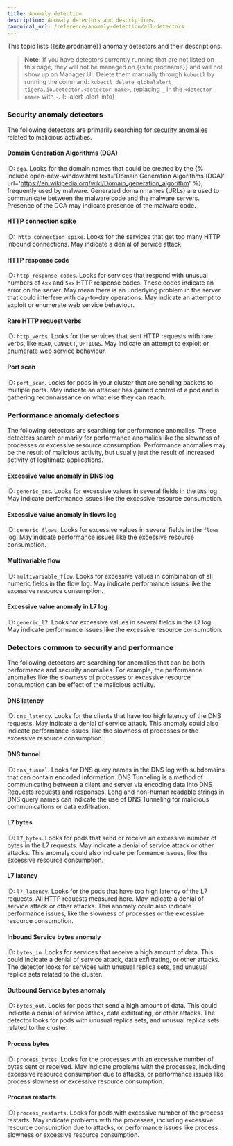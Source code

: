```yaml
---
title: Anomaly detection 
description: Anomaly detectors and descriptions.
canonical_url: /reference/anomaly-detection/all-detectors
---
```


This topic lists {{site.prodname}} anomaly detectors and their descriptions.

> **Note:** If you have detectors currently running that are not listed on this page, they will not be managed on {{site.prodname}} and will not show up on Manager UI. Delete them manually through `kubectl` by running the command: `kubectl delete globalalert tigera.io.detector.<detector-name>`, replacing `_` in the `<detector-name>` with `-`.
{: .alert .alert-info}

### Security anomaly detectors 

The following detectors are primarily searching for [security anomalies]({{site.baseurl}}/threat/anomaly-detection/security-anomalies) related to malicious activities. 

#### Domain Generation Algorithms (DGA)

ID: `dga`. Looks for the domain names that could be created by the {% include open-new-window.html text='Domain Generation Algorithms (DGA)' url='https://en.wikipedia.org/wiki/Domain_generation_algorithm' %}, frequently used by malware. Generated domain names (URLs) are used to communicate between the malware code and the malware servers. Presence of the DGA may indicate presence of the malware code.

#### HTTP connection spike

ID:` http_connection_spike`. Looks for the services that get too many HTTP inbound connections. May indicate a denial of service attack.

#### HTTP response code

ID: `http_response_codes`. Looks for services that respond with unusual numbers of `4xx` and `5xx` HTTP response codes. 
These codes indicate an error on the server. May mean there is an underlying problem in the server that could 
interfere with day-to-day operations. May indicate an attempt to exploit or enumerate web service behaviour.

#### Rare HTTP request verbs

ID: `http_verbs`. Looks for the services that sent HTTP requests with rare verbs, like `HEAD`, `CONNECT`, `OPTIONS`. 
May indicate an attempt to exploit or enumerate web service behaviour.

#### Port scan

ID: `port_scan`. Looks for pods in your cluster that are sending packets to multiple ports. 
May indicate an attacker has gained control of a pod and is gathering reconnaissance on what else they can reach.

### Performance anomaly detectors 

The following detectors are searching for performance anomalies. These detectors search primarily for performance anomalies like the slowness of processes or excessive resource consumption. Performance anomalies may be the result of malicious activity, but usually just the result of increased activity of legitimate applications.

#### Excessive value anomaly in DNS log

ID: `generic_dns`. Looks for excessive values in several fields in the `DNS` log. May indicate performance 
issues like the excessive resource consumption.

#### Excessive value anomaly in flows log

ID: `generic_flows`. Looks for excessive values in several fields in the `flows` log. May indicate performance 
issues like the excessive resource consumption.

#### Multivariable flow

ID: `multivariable_flow`. Looks for excessive values in combination of all numeric fields in the flow log. May indicate performance issues like the excessive resource consumption.

#### Excessive value anomaly in L7 log

ID: `generic_l7`. Looks for excessive values in several fields in the `L7` log. May indicate performance 
issues like the excessive resource consumption.

### Detectors common to security and performance

The following detectors are searching for anomalies that can be both 
performance and security anomalies. For example, the performance anomalies like the slowness of processes or excessive resource consumption can be effect of the
malicious activity.

#### DNS latency

ID: `dns_latency`. Looks for the clients that have too high latency of the DNS requests. May indicate a denial of service attack. 
This anomaly could also indicate performance issues, like the slowness of processes or the excessive resource consumption.

#### DNS tunnel

ID: `dns_tunnel`. 
Looks for DNS query names in the DNS log with subdomains that can contain encoded information. DNS Tunneling is a method of communicating between a client and server via encoding data into DNS Requests requests and responses. Long and non-human readable strings in DNS query names can indicate the use of DNS Tunneling for malicious communications or data exfiltration.

#### L7 bytes   

ID: `l7_bytes`. Looks for pods that send or receive an excessive number of bytes in the L7 requests. 
May indicate a denial of service attack or other attacks. This anomaly could also indicate performance issues, like the excessive resource consumption.  

#### L7 latency

ID: `l7_latency`. Looks for the pods that have too high latency of the L7 requests. All HTTP requests measured here. 
May indicate a denial of service attack or other attacks. This anomaly could also indicate performance issues, 
like the slowness of processes or the excessive resource consumption.

#### Inbound Service bytes anomaly

ID: `bytes_in`. Looks for services that receive a high amount of data. This could indicate a denial of service attack, data exfiltrating, or other attacks. The detector looks for services with unusual replica sets, and unusual replica sets related to the cluster.

#### Outbound Service bytes anomaly

ID: `bytes_out`. Looks for pods that send a high amount of data. This could indicate a denial of service attack, data exfiltrating, or other attacks. The detector looks for pods with unusual replica sets, and unusual replica sets related to the cluster.

#### Process bytes
ID: `process_bytes`. Looks for the processes with an excessive number of bytes sent or received. May indicate problems with the processes, including excessive resource consumption due to attacks, or performance issues like process slowness or excessive resource consumption.

#### Process restarts

ID: `process_restarts`. Looks for pods with excessive number of the process restarts. May indicate problems with 
the processes, including excessive resource consumption due to attacks, or performance issues like process slowness 
or excessive resource consumption.

